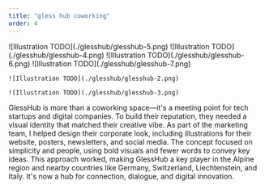 ```yaml
---
title: "gless hub coworking"
order: 4
---
```


<Illustrations>
    <Slideshow>
        ![Illustration TODO](./glesshub/glesshub-5.png)
        ![Illustration TODO](./glesshub/glesshub-4.png)
        ![Illustration TODO](./glesshub/glesshub-6.png)
        ![Illustration TODO](./glesshub/glesshub-7.png)
    </Slideshow>

    ![Illustration TODO](./glesshub/glesshub-2.png)

    ![Illustration TODO](./glesshub/glesshub-3.png)
</Illustrations>

<Description>
    GlessHub is more than a coworking space—it's a meeting point for tech startups and digital companies. To build their reputation, they needed a visual identity that matched their creative vibe. As part of the marketing team, I helped design their corporate look, including illustrations for their website, posters, newsletters, and social media. The concept focused on simplicity and people, using bold visuals and fewer words to convey key ideas. This approach worked, making GlessHub a key player in the Alpine region and nearby countries like Germany, Switzerland, Liechtenstein, and Italy. It's now a hub for connection, dialogue, and digital innovation.
</Description>
